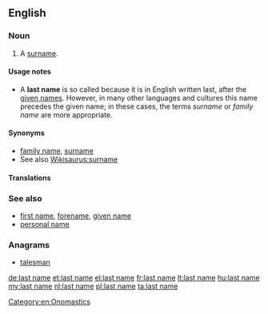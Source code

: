 ==English==

===Noun===
{{en-noun|sg=[[last]] [[name]]}}

# A [[surname]].

====Usage notes====
* A '''last name''' is so called because it is in English written last, after the [[given name]]s.  However, in many other languages and cultures this name precedes the given name; in these cases, the terms ''surname'' or ''family name'' are more appropriate.

====Synonyms====
* [[family name]], [[surname]]
* See also [[Wikisaurus:surname]]

====Translations====
{{trans-see|surname}}
===See also===
* [[first name]], [[forename]], [[given name]]
* [[personal name]]

===Anagrams===
* [[talesman#English|talesman]]

[[Category:en:Onomastics]]

[[de:last name]]
[[et:last name]]
[[el:last name]]
[[fr:last name]]
[[lt:last name]]
[[hu:last name]]
[[my:last name]]
[[nl:last name]]
[[pl:last name]]
[[ta:last name]]